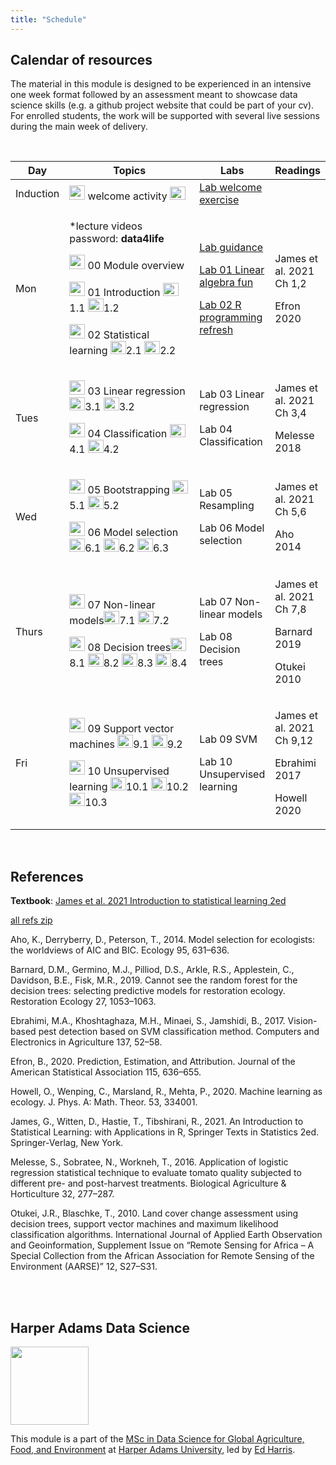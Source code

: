 ```yaml
---
title: "Schedule"
---
```


## Calendar of resources

The material in this module is designed to be experienced in an intensive one week format followed by an assessment meant to showcase data science skills (e.g. a github project website that could be part of your cv). For enrolled students, the work will be supported with several live sessions during the main week of delivery.

<br>

+-----------+------------------------------------------------------------------------------------------------------------------------------------------------------------------------------------------------------------------------------------------------------------------------------------------------------------------------------+-------------------------------------------------------+---------------------------+
| Day       | Topics                                                                                                                                                                                                                                                                                                                       | Labs                                                  | Readings                  |
+===========+==============================================================================================================================================================================================================================================================================================================================+=======================================================+===========================+
| Induction | [![](img/pptx.png){width="25" height="23"}](lectures/00-course-intro.pptx) welcome activity [![](img/vid.png){width="25" height="21"}](https://liveharperac-my.sharepoint.com/:v:/g/personal/00762450_harper-adams_ac_uk/ESxgYxKIDdhBte_oFUPGpucBTi3oGHKbHELXBV7_RAbI_w)                                                     | [Lab welcome exercise](lab00-welcome.html)            |                           |
+-----------+------------------------------------------------------------------------------------------------------------------------------------------------------------------------------------------------------------------------------------------------------------------------------------------------------------------------------+-------------------------------------------------------+---------------------------+
| Mon       | \*lecture videos password: **data4life**                                                                                                                                                                                                                                                                                     | [Lab guidance](lab00-guidance.html)                   | James et al. 2021 Ch 1,2  |
|           |                                                                                                                                                                                                                                                                                                                              |                                                       |                           |
|           | [![](img/pptx.png){width="25" height="23"}](lectures/00-module-intro.pptx) 00 Module overview                                                                                                                                                                                                                                | [Lab 01 Linear algebra fun](lab01-lin-alg.html)       | Efron 2020                |
|           |                                                                                                                                                                                                                                                                                                                              |                                                       |                           |
|           | [![](img/pptx.png){width="25" height="23"}](lectures/01-introduction.pptx) 01 Introduction [![](img/vid.png){width="25" height="21"}](http://operorgenetic.com/wp/wp-content/uploads/2020/09/1.1.mp4)1.1 [![](img/vid.png){width="25" height="21"}](http://operorgenetic.com/wp/wp-content/uploads/2020/09/C7081-1.2.mp4)1.2 | [Lab 02 R programming refresh](lab02-R-practice.html) |                           |
|           |                                                                                                                                                                                                                                                                                                                              |                                                       |                           |
|           | [![](img/pptx.png){width="25" height="23"}](lectures/02-statistical-learning.pptx) 02 Statistical learning ![](img/vid.png){width="25" height="21"}2.1 ![](img/vid.png){width="25" height="21"}2.2                                                                                                                           |                                                       |                           |
+-----------+------------------------------------------------------------------------------------------------------------------------------------------------------------------------------------------------------------------------------------------------------------------------------------------------------------------------------+-------------------------------------------------------+---------------------------+
| Tues      | [![](img/pptx.png){width="25" height="23"}](lectures/03-linear-regression.pptx) 03 Linear regression ![](img/vid.png){width="25" height="21"}3.1 ![](img/vid.png){width="25" height="21"}3.2                                                                                                                                 | Lab 03 Linear regression                              | James et al. 2021 Ch 3,4  |
|           |                                                                                                                                                                                                                                                                                                                              |                                                       |                           |
|           | [![](img/pptx.png){width="25" height="23"}](lectures/04-classification.pptx) 04 Classification ![](img/vid.png){width="25" height="21"}4.1 ![](img/vid.png){width="25" height="21"}4.2                                                                                                                                       | Lab 04 Classification                                 | Melesse 2018              |
+-----------+------------------------------------------------------------------------------------------------------------------------------------------------------------------------------------------------------------------------------------------------------------------------------------------------------------------------------+-------------------------------------------------------+---------------------------+
| Wed       | [![](img/pptx.png){width="25" height="23"}](lectures/05-crossval-bootstrap.pptx) 05 Bootstrapping ![](img/vid.png){width="25" height="21"}5.1 ![](img/vid.png){width="25" height="21"}5.2                                                                                                                                    | Lab 05 Resampling                                     | James et al. 2021 Ch 5,6  |
|           |                                                                                                                                                                                                                                                                                                                              |                                                       |                           |
|           | [![](img/pptx.png){width="25" height="23"}](lectures/06-model-selection.pptx) 06 Model selection ![](img/vid.png){width="25" height="21"}6.1 ![](img/vid.png){width="25" height="21"}6.2 ![](img/vid.png){width="25" height="21"}6.3                                                                                         | Lab 06 Model selection                                | Aho 2014                  |
+-----------+------------------------------------------------------------------------------------------------------------------------------------------------------------------------------------------------------------------------------------------------------------------------------------------------------------------------------+-------------------------------------------------------+---------------------------+
| Thurs     | [![](img/pptx.png){width="25" height="23"}](lectures/07-non-linear.pptx) 07 Non-linear models![](img/vid.png){width="25" height="21"}7.1 ![](img/vid.png){width="25" height="21"}7.2                                                                                                                                         | Lab 07 Non-linear models                              | James et al. 2021 Ch 7,8  |
|           |                                                                                                                                                                                                                                                                                                                              |                                                       |                           |
|           | [![](img/pptx.png){width="25" height="23"}](lectures/08-trees.pptx) 08 Decision trees![](img/vid.png){width="25" height="21"}8.1 ![](img/vid.png){width="25" height="21"}8.2 ![](img/vid.png){width="25" height="21"}8.3 ![](img/vid.png){width="25" height="21"}8.4                                                         | Lab 08 Decision trees                                 | Barnard 2019              |
|           |                                                                                                                                                                                                                                                                                                                              |                                                       |                           |
|           |                                                                                                                                                                                                                                                                                                                              |                                                       | Otukei 2010               |
+-----------+------------------------------------------------------------------------------------------------------------------------------------------------------------------------------------------------------------------------------------------------------------------------------------------------------------------------------+-------------------------------------------------------+---------------------------+
| Fri       | [![](img/pptx.png){width="25" height="23"}](lectures/09-svm.pptx) 09 Support vector machines ![](img/vid.png){width="25" height="21"}9.1 ![](img/vid.png){width="25" height="21"}9.2                                                                                                                                         | Lab 09 SVM                                            | James et al. 2021 Ch 9,12 |
|           |                                                                                                                                                                                                                                                                                                                              |                                                       |                           |
|           | [![](img/pptx.png){width="25" height="23"}](lectures/10-unsupervised.pptx) 10 Unsupervised learning ![](img/vid.png){width="25" height="21"}10.1 ![](img/vid.png){width="25" height="21"}10.2 ![](img/vid.png){width="25" height="21"}10.3                                                                                   | Lab 10 Unsupervised learning                          | Ebrahimi 2017             |
|           |                                                                                                                                                                                                                                                                                                                              |                                                       |                           |
|           |                                                                                                                                                                                                                                                                                                                              |                                                       | Howell 2020               |
+-----------+------------------------------------------------------------------------------------------------------------------------------------------------------------------------------------------------------------------------------------------------------------------------------------------------------------------------------+-------------------------------------------------------+---------------------------+

<br>

## References

**Textbook**: [James et al. 2021 Introduction to statistical learning 2ed](https://www.statlearning.com/)

[all refs zip](pdfs/c7081-2022-readings.zip)

Aho, K., Derryberry, D., Peterson, T., 2014. Model selection for ecologists: the worldviews of AIC and BIC. Ecology 95, 631--636.

Barnard, D.M., Germino, M.J., Pilliod, D.S., Arkle, R.S., Applestein, C., Davidson, B.E., Fisk, M.R., 2019. Cannot see the random forest for the decision trees: selecting predictive models for restoration ecology. Restoration Ecology 27, 1053--1063.

Ebrahimi, M.A., Khoshtaghaza, M.H., Minaei, S., Jamshidi, B., 2017. Vision-based pest detection based on SVM classification method. Computers and Electronics in Agriculture 137, 52--58.

Efron, B., 2020. Prediction, Estimation, and Attribution. Journal of the American Statistical Association 115, 636--655.

Howell, O., Wenping, C., Marsland, R., Mehta, P., 2020. Machine learning as ecology. J. Phys. A: Math. Theor. 53, 334001.

James, G., Witten, D., Hastie, T., Tibshirani, R., 2021. An Introduction to Statistical Learning: with Applications in R, Springer Texts in Statistics 2ed. Springer-Verlag, New York.

Melesse, S., Sobratee, N., Workneh, T., 2016. Application of logistic regression statistical technique to evaluate tomato quality subjected to different pre- and post-harvest treatments. Biological Agriculture & Horticulture 32, 277--287.

Otukei, J.R., Blaschke, T., 2010. Land cover change assessment using decision trees, support vector machines and maximum likelihood classification algorithms. International Journal of Applied Earth Observation and Geoinformation, Supplement Issue on "Remote Sensing for Africa -- A Special Collection from the African Association for Remote Sensing of the Environment (AARSE)" 12, S27--S31.

<br><br>

## Harper Adams Data Science

![](img/HDS.png){fig-alt="Harper Data Science" width="125"}

This module is a part of the [MSc in Data Science for Global Agriculture, Food, and Environment](https://www.harper-adams.ac.uk/courses/postgraduate/201194/data-science-for-global-agriculture-food-and-environment "MSc in Data Science") at [Harper Adams University](https://www.harper-adams.ac.uk/ "Harper Adams University"), led by [Ed Harris](https://www.harper-adams.ac.uk/general/staff/profile/201620/Edwin-Harris/ "Ed's Faculty page").
